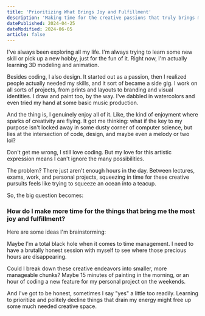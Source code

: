 ```yaml
---
title: 'Prioritizing What Brings Joy and Fulfillment'
description: 'Making time for the creative passions that truly brings me fulfillment'
datePublished: 2024-04-25
dateModified: 2024-06-05
article: false
---
```


I've always been exploring all my life. I'm always trying to learn some new skill or pick up a new hobby, just for the fun of it. Right now, I'm actually learning 3D modeling and animation.

Besides coding, I also design. It started out as a passion, then I realized people actually needed my skills, and it sort of became a side gig. I work on all sorts of projects, from prints and layouts to branding and visual identities. I draw and paint too, by the way. I've dabbled in watercolors and even tried my hand at some basic music production.

And the thing is, I genuinely enjoy all of it. Like, the kind of enjoyment where sparks of creativity are flying. It got me thinking: what if the key to my purpose isn't locked away in some dusty corner of computer science, but lies at the intersection of code, design, and maybe even a melody or two lol?

Don't get me wrong, I still love coding. But my love for this artistic expression means I can't ignore the many possibilities.

The problem? There just aren't enough hours in the day. Between lectures, exams, work, and personal projects, squeezing in time for these creative pursuits feels like trying to squeeze an ocean into a teacup.

So, the big question becomes:

### How do I make more time for the things that bring me the most joy and fulfillment?

Here are some ideas I'm brainstorming:

Maybe I'm a total black hole when it comes to time management. I need to have a brutally honest session with myself to see where those precious hours are disappearing.

Could I break down these creative endeavors into smaller, more manageable chunks? Maybe 15 minutes of painting in the morning, or an hour of coding a new feature for my personal project on the weekends.

And I've got to be honest, sometimes I say "yes" a little too readily. Learning to prioritize and politely decline things that drain my energy might free up some much needed creative space.
